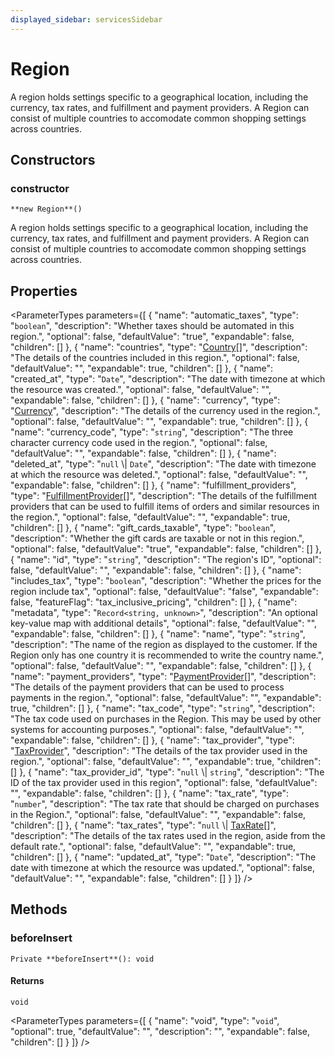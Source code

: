 ```yaml
---
displayed_sidebar: servicesSidebar
---
```



# Region

A region holds settings specific to a geographical location, including the currency, tax rates, and fulfillment and payment providers. A Region can consist of multiple countries to accomodate common shopping settings across countries.

## Constructors

### constructor

`**new Region**()`

A region holds settings specific to a geographical location, including the currency, tax rates, and fulfillment and payment providers. A Region can consist of multiple countries to accomodate common shopping settings across countries.

## Properties

<ParameterTypes parameters={[
  {
    "name": "automatic_taxes",
    "type": "`boolean`",
    "description": "Whether taxes should be automated in this region.",
    "optional": false,
    "defaultValue": "true",
    "expandable": false,
    "children": []
  },
  {
    "name": "countries",
    "type": "[Country](Country.mdx)[]",
    "description": "The details of the countries included in this region.",
    "optional": false,
    "defaultValue": "",
    "expandable": true,
    "children": []
  },
  {
    "name": "created_at",
    "type": "`Date`",
    "description": "The date with timezone at which the resource was created.",
    "optional": false,
    "defaultValue": "",
    "expandable": false,
    "children": []
  },
  {
    "name": "currency",
    "type": "[Currency](Currency.mdx)",
    "description": "The details of the currency used in the region.",
    "optional": false,
    "defaultValue": "",
    "expandable": true,
    "children": []
  },
  {
    "name": "currency_code",
    "type": "`string`",
    "description": "The three character currency code used in the region.",
    "optional": false,
    "defaultValue": "",
    "expandable": false,
    "children": []
  },
  {
    "name": "deleted_at",
    "type": "``null`` \\| `Date`",
    "description": "The date with timezone at which the resource was deleted.",
    "optional": false,
    "defaultValue": "",
    "expandable": false,
    "children": []
  },
  {
    "name": "fulfillment_providers",
    "type": "[FulfillmentProvider](FulfillmentProvider.mdx)[]",
    "description": "The details of the fulfillment providers that can be used to fulfill items of orders and similar resources in the region.",
    "optional": false,
    "defaultValue": "",
    "expandable": true,
    "children": []
  },
  {
    "name": "gift_cards_taxable",
    "type": "`boolean`",
    "description": "Whether the gift cards are taxable or not in this region.",
    "optional": false,
    "defaultValue": "true",
    "expandable": false,
    "children": []
  },
  {
    "name": "id",
    "type": "`string`",
    "description": "The region's ID",
    "optional": false,
    "defaultValue": "",
    "expandable": false,
    "children": []
  },
  {
    "name": "includes_tax",
    "type": "`boolean`",
    "description": "Whether the prices for the region include tax",
    "optional": false,
    "defaultValue": "false",
    "expandable": false,
    "featureFlag": "tax_inclusive_pricing",
    "children": []
  },
  {
    "name": "metadata",
    "type": "`Record<string, unknown>`",
    "description": "An optional key-value map with additional details",
    "optional": false,
    "defaultValue": "",
    "expandable": false,
    "children": []
  },
  {
    "name": "name",
    "type": "`string`",
    "description": "The name of the region as displayed to the customer. If the Region only has one country it is recommended to write the country name.",
    "optional": false,
    "defaultValue": "",
    "expandable": false,
    "children": []
  },
  {
    "name": "payment_providers",
    "type": "[PaymentProvider](PaymentProvider.mdx)[]",
    "description": "The details of the payment providers that can be used to process payments in the region.",
    "optional": false,
    "defaultValue": "",
    "expandable": true,
    "children": []
  },
  {
    "name": "tax_code",
    "type": "`string`",
    "description": "The tax code used on purchases in the Region. This may be used by other systems for accounting purposes.",
    "optional": false,
    "defaultValue": "",
    "expandable": false,
    "children": []
  },
  {
    "name": "tax_provider",
    "type": "[TaxProvider](TaxProvider.mdx)",
    "description": "The details of the tax provider used in the region.",
    "optional": false,
    "defaultValue": "",
    "expandable": true,
    "children": []
  },
  {
    "name": "tax_provider_id",
    "type": "``null`` \\| `string`",
    "description": "The ID of the tax provider used in this region",
    "optional": false,
    "defaultValue": "",
    "expandable": false,
    "children": []
  },
  {
    "name": "tax_rate",
    "type": "`number`",
    "description": "The tax rate that should be charged on purchases in the Region.",
    "optional": false,
    "defaultValue": "",
    "expandable": false,
    "children": []
  },
  {
    "name": "tax_rates",
    "type": "``null`` \\| [TaxRate](TaxRate.mdx)[]",
    "description": "The details of the tax rates used in the region, aside from the default rate.",
    "optional": false,
    "defaultValue": "",
    "expandable": true,
    "children": []
  },
  {
    "name": "updated_at",
    "type": "`Date`",
    "description": "The date with timezone at which the resource was updated.",
    "optional": false,
    "defaultValue": "",
    "expandable": false,
    "children": []
  }
]} />

## Methods

### beforeInsert

`Private **beforeInsert**(): void`

#### Returns

`void`

<ParameterTypes parameters={[
  {
    "name": "void",
    "type": "`void`",
    "optional": true,
    "defaultValue": "",
    "description": "",
    "expandable": false,
    "children": []
  }
]} />
